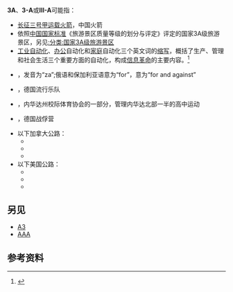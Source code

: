 {{DisambigNav|3|A}}
'''3A'''、'''3-A'''或'''III-A'''可能指：
* [[长征三号甲运载火箭|长征三号甲运载火箭]]，中国火箭
* 依照[[中华人民共和国国家标准|中国国家标准]]《旅游景区质量等级的划分与评定》评定的国家3A级旅游景区，另见[[:分类:国家3A级旅游景区|:分类:国家3A级旅游景区]]
* [[工业|工业]][[自动化|自动化]]、[[办公|办公]]自动化和[[家庭|家庭]]自动化三个英文词的[[缩写|缩写]]，概括了生产、管理和社会生活三个重要方面的自动化，构成[[信息革命|信息革命]]的主要内容。<ref>{{Cite web |url=http://202.106.125.14:1168/indexengine/entry_browse.cbs?value=3A&dataname=book1%40D%3A%5Cdabaike%5Cdbkdms%5Cdata%5Cbook1%5Cbook1.tbf&indexvalue=3A |title=《中国大百科全书》第一版 |accessdate=2017-01-28 |archive-date=2017-02-02 |archive-url=https://web.archive.org/web/20170202033652/http://202.106.125.14:1168/indexengine/entry_browse.cbs?value=3A&dataname=book1@D:%5Cdabaike%5Cdbkdms%5Cdata%5Cbook1%5Cbook1.tbf&indexvalue=3A |dead-url=yes }}</ref>
* {{tsl|en|за}}，发音为“za”;俄语和保加利亚语意为“for”，意为“for and against”
* {{tsl|en|3A (Band)}}，德国流行乐队
* {{tsl|en|Northern Nevada 3A Region}}，内华达州校际体育协会的一部分，管理内华达北部一半的高中运动
* {{tsl|en|Stalag III-A}}，德国战俘营
* 以下加拿大公路：
** {{link-en|阿尔伯塔3A公路|Alberta Highway 3A}}
** {{link-en|不列颠哥伦比亚3A公路|British Columbia Highway 3A}}
** {{link-en|马尼托巴3A公路|Manitoba Highway 3A}}
* 以下美国公路：
** {{link-en|3A号马塞诸塞州州道|Massachusetts Route 3A}}
** {{link-en|3A号新罕布什尔州州道|New Hampshire Route 3A}}
** {{link-en|3A号纽约州州道|New York State Route 3A}}

== 另见 ==

* [[A3|A3]]
* [[AAA|AAA]]

== 参考资料 ==
{{reflist}}

{{消歧义}}